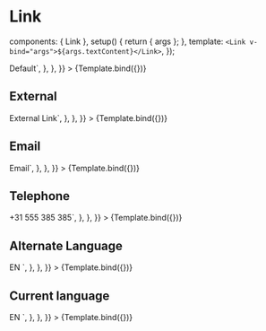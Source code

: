 
<Meta id="vue-link" title="Vue.js Component/Link" component={Link} argsTypes={argsTypes} />

# Link

  components: { Link },
  setup() {
    return { args };
  },
  template: `<Link v-bind="args">${args.textContent}</Link>`,
});

<Canvas>
  <Story
    name="Link"
    args={{ ...componentArgs, textContent: "Default" }}
    parameters={{
      docs: {
        source: {
          code: `<Link>Default</Link>`,
        },
      },
    }}
  >
    {Template.bind({})}
  </Story>
</Canvas>

## External

<Canvas>
  <Story
    name="External"
    args={{ ...componentArgs, textContent: "Extenal Link", external: true, target: "_blank", rel: "noopener" }}
    parameters={{
      docs: {
        source: {
          code: `<Link :external="true" target="_blank" rel="noopener">External Link</Link>`,
        },
      },
    }}
  >
    {Template.bind({})}
  </Story>
</Canvas>

## Email

<Canvas>
  <Story
    name="Email"
    args={{ ...componentArgs, textContent: "Email", href: "mailto:info@example.com" }}
    parameters={{
      docs: {
        source: {
          code: `<Link href="mailto:info@example.com">Email</Link>`,
        },
      },
    }}
  >
    {Template.bind({})}
  </Story>
</Canvas>

## Telephone

<Canvas>
  <Story
    name="Telephone"
    args={{ ...componentArgs, textContent: "+31 555 385 385", href: "tel:+31555385385" }}
    parameters={{
      docs: {
        source: {
          code: `<Link href="tel:+31555385385">+31 555 385 385</Link>`,
        },
      },
    }}
  >
    {Template.bind({})}
  </Story>
</Canvas>

## Alternate Language

<Canvas>
  <Story
    name="Alternate Language"
    args={{
      ...componentArgs,
      textContent: "EN",
      href: "https://example.com/en",
      title: "This page in English",
      hreflang: "en",
      lang: "en",
    }}
    parameters={{
      docs: {
        source: {
          code: `<Link 
          title="This page in English" 
          hreflang="en" 
          lang="en" 
          href="https://example.com/en"
          >
          EN
          </Link>`,
        },
      },
    }}
  >
    {Template.bind({})}
  </Story>
</Canvas>

## Current language

<Canvas>
  <Story
    name="Current language"
    args={{
      ...componentArgs,
      textContent: "EN",
      href: "https://example.com/en",
      "aria-current": "page",
      title: "This page in English",
      hreflang: "en",
      lang: "en",
    }}
    parameters={{
      docs: {
        source: {
          code: `<Link 
          href="https://example.com/en" 
          aria-current="page" 
          title="This page in English" 
          hreflang="en" 
          lang="en"
          >
          EN
          </Link>`,
        },
      },
    }}
  >
    {Template.bind({})}
  </Story>
</Canvas>

<ArgsTable of={Link} />
